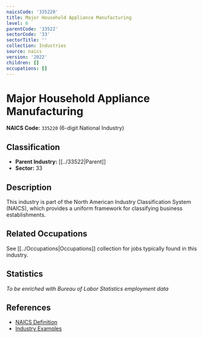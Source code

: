 ```yaml
---
naicsCode: '335220'
title: Major Household Appliance Manufacturing
level: 6
parentCode: '33522'
sectorCode: '33'
sectorTitle: ''
collection: Industries
source: naics
version: '2022'
children: []
occupations: []
---
```

# Major Household Appliance Manufacturing

**NAICS Code:** `335220` (6-digit National Industry)

## Classification

- **Parent Industry:** [[../33522|Parent]]
- **Sector:** 33

## Description

This industry is part of the North American Industry Classification System (NAICS), which provides a uniform framework for classifying business establishments.

## Related Occupations

See [[../Occupations|Occupations]] collection for jobs typically found in this industry.

## Statistics

*To be enriched with Bureau of Labor Statistics employment data*

## References

- [NAICS Definition](https://www.census.gov/naics/)
- [Industry Examples](https://www.census.gov/naics/2022NAICS/)
